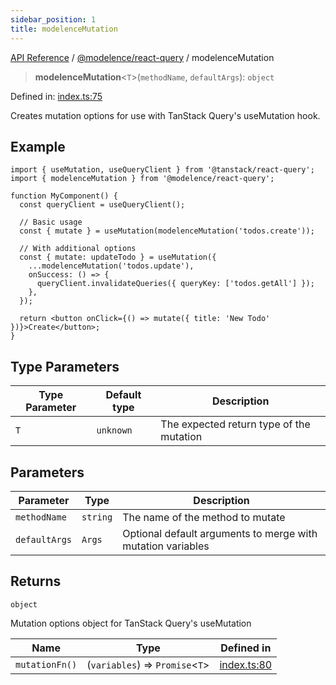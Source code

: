 ```yaml
---
sidebar_position: 1
title: modelenceMutation
---
```


[API Reference](/api-reference/@modelence/react-query/functions/../../../index) / [@modelence/react-query](/api-reference/@modelence/react-query/functions/../index) / modelenceMutation

> **modelenceMutation**\<`T`\>(`methodName`, `defaultArgs`): `object`

Defined in: [index.ts:75](https://github.com/modelence/modelence/blob/9127e3be695ee024b8107f7d048f3717671de429/packages/react-query/src/index.ts#L75)

Creates mutation options for use with TanStack Query's useMutation hook.

## Example

```tsx
import { useMutation, useQueryClient } from '@tanstack/react-query';
import { modelenceMutation } from '@modelence/react-query';

function MyComponent() {
  const queryClient = useQueryClient();
  
  // Basic usage
  const { mutate } = useMutation(modelenceMutation('todos.create'));

  // With additional options
  const { mutate: updateTodo } = useMutation({
    ...modelenceMutation('todos.update'),
    onSuccess: () => {
      queryClient.invalidateQueries({ queryKey: ['todos.getAll'] });
    },
  });

  return <button onClick={() => mutate({ title: 'New Todo' })}>Create</button>;
}
```

## Type Parameters

| Type Parameter | Default type | Description |
| ------ | ------ | ------ |
| `T` | `unknown` | The expected return type of the mutation |

## Parameters

| Parameter | Type | Description |
| ------ | ------ | ------ |
| `methodName` | `string` | The name of the method to mutate |
| `defaultArgs` | `Args` | Optional default arguments to merge with mutation variables |

## Returns

`object`

Mutation options object for TanStack Query's useMutation

| Name | Type | Defined in |
| ------ | ------ | ------ |
| `mutationFn()` | (`variables`) => `Promise`\<`T`\> | [index.ts:80](https://github.com/modelence/modelence/blob/9127e3be695ee024b8107f7d048f3717671de429/packages/react-query/src/index.ts#L80) |
